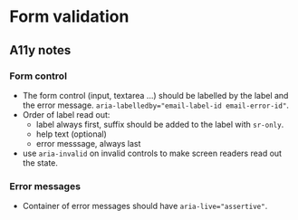 
<Meta title="Forms/Validation/Form validation" />

# Form validation

<Canvas of={ValidationStories.Validation} />

## A11y notes

### Form control
- The form control (input, textarea ...) should be labelled by the label and the error message. `aria-labelledby="email-label-id email-error-id"`.
- Order of label read out:
    - label always first, suffix should be added to the label with `sr-only`.
    - help text (optional)
    - error messsage, always last
- use `aria-invalid` on invalid controls to make screen readers read out the state.

### Error messages
- Container of error messages should have `aria-live="assertive"`.